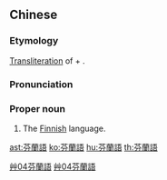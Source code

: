 {{also|芬兰语}}
==Chinese==
{{zh-forms|s=芬兰语|type=21}}

===Etymology===
[[transliteration|Transliteration]] of {{etyl|en|zh}} {{m|en|Finland}} + {{zh-l|語|[[language]]}}.

===Pronunciation===
{{zh-pron
|m=Fēnlányǔ
|c=fan1 laan4 jyu5
|cat=pn
}}

===Proper noun===
{{zh-proper noun}}

# The [[Finnish]] language.

[[Category:zh:Languages|艸04芬蘭語]]
[[Category:Mandarin terms derived from English|艸04芬蘭語]]

[[ast:芬蘭語]]
[[ko:芬蘭語]]
[[hu:芬蘭語]]
[[th:芬蘭語]]